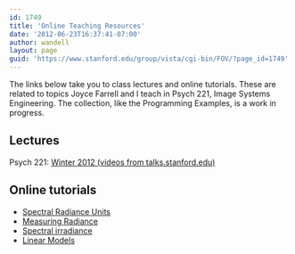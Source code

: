 ```yaml
---
id: 1749
title: 'Online Teaching Resources'
date: '2012-06-23T16:37:41-07:00'
author: wandell
layout: page
guid: 'https://www.stanford.edu/group/vista/cgi-bin/FOV/?page_id=1749'
---
```


The links below take you to class lectures and online tutorials. These are related to topics Joyce Farrell and I teach in Psych 221, Image Systems Engineering. The collection, like the Programming Examples, is a work in progress.

## Lectures

<div>Psych 221: [Winter 2012 (videos from talks.stanford.edu)](https://talks.stanford.edu/applied-vision-and-image-systems-psych-221/)

## Online tutorials

- [Spectral Radiance Units](http://white.stanford.edu/~brian/Videos/Psych221/Spectral%20Radiance%20Units/Spectral%20Radiance%20Units.html)
- [Measuring Radiance](http://white.stanford.edu/~brian/Videos/Psych221/Measuring%20Radiance/Measuring%20Radiance.html)
- [Spectral irradiance](http://white.stanford.edu/~brian/Videos/Psych221/Spectral%20Irradiance/Spectral%20Irradiance.html)
- [Linear Models](http://white.stanford.edu/~brian/Videos/Psych221/Linear%20Models/Linear%20Models.html)

</div>
